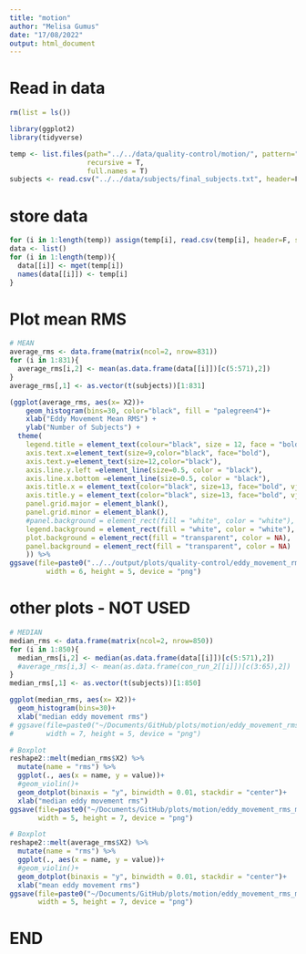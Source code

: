 ```yaml
---
title: "motion"
author: "Melisa Gumus"
date: "17/08/2022"
output: html_document
---
```


# Read in data
```r
rm(list = ls())

library(ggplot2)
library(tidyverse)

temp <- list.files(path="../../data/quality-control/motion/", pattern="*eddy_movement_rms",
                   recursive = T,
                   full.names = T)
subjects <- read.csv("../../data/subjects/final_subjects.txt", header=F, sep="")

```

# store data
```r
for (i in 1:length(temp)) assign(temp[i], read.csv(temp[i], header=F, sep=""))
data <- list()
for (i in 1:length(temp)){
  data[[i]] <- mget(temp[i])
  names(data[[i]]) <- temp[i]
}
```

# Plot mean RMS
```r
# MEAN
average_rms <- data.frame(matrix(ncol=2, nrow=831))
for (i in 1:831){
  average_rms[i,2] <- mean(as.data.frame(data[[i]])[c(5:571),2])
}
average_rms[,1] <- as.vector(t(subjects))[1:831]

(ggplot(average_rms, aes(x= X2))+
    geom_histogram(bins=30, color="black", fill = "palegreen4")+
    xlab("Eddy Movement Mean RMS") +
    ylab("Number of Subjects") +
  theme(
    legend.title = element_text(colour="black", size = 12, face = "bold"),
    axis.text.x=element_text(size=9,color="black", face="bold"),
    axis.text.y=element_text(size=12,color="black"),
    axis.line.y.left =element_line(size=0.5, color = "black"),
    axis.line.x.bottom =element_line(size=0.5, color = "black"),
    axis.title.x = element_text(color="black", size=13, face="bold", vjust=-0.8), # vjust=0.5),
    axis.title.y = element_text(color="black", size=13, face="bold", vjust=1.5),
    panel.grid.major = element_blank(), 
    panel.grid.minor = element_blank(),
    #panel.background = element_rect(fill = "white", color = "white"),
    legend.background = element_rect(fill = "white", color = "white"),
    plot.background = element_rect(fill = "transparent", color = NA),
    panel.background = element_rect(fill = "transparent", color = NA)
    )) %>%
ggsave(file=paste0("../../output/plots/quality-control/eddy_movement_rms_mean.png"),
         width = 6, height = 5, device = "png")


```

# other plots - NOT USED
```r
# MEDIAN
median_rms <- data.frame(matrix(ncol=2, nrow=850))
for (i in 1:850){
  median_rms[i,2] <- median(as.data.frame(data[[i]])[c(5:571),2])
  #average_rms[i,3] <- mean(as.data.frame(con_run_2[[i]])[c(3:65),2])
}
median_rms[,1] <- as.vector(t(subjects))[1:850]

ggplot(median_rms, aes(x= X2))+
  geom_histogram(bins=30)+
  xlab("median eddy movement rms")
# ggsave(file=paste0("~/Documents/GitHub/plots/motion/eddy_movement_rms_median.png"),
#        width = 7, height = 5, device = "png")

# Boxplot
reshape2::melt(median_rms$X2) %>%
  mutate(name = "rms") %>%
  ggplot(., aes(x = name, y = value))+
  #geom_violin()+
  geom_dotplot(binaxis = "y", binwidth = 0.01, stackdir = "center")+
  xlab("median eddy movement rms")
ggsave(file=paste0("~/Documents/GitHub/plots/motion/eddy_movement_rms_median_dotplot.png"),
       width = 5, height = 7, device = "png")

# Boxplot
reshape2::melt(average_rms$X2) %>%
  mutate(name = "rms") %>%
  ggplot(., aes(x = name, y = value))+
  #geom_violin()+
  geom_dotplot(binaxis = "y", binwidth = 0.01, stackdir = "center")+
  xlab("mean eddy movement rms")
ggsave(file=paste0("~/Documents/GitHub/plots/motion/eddy_movement_rms_mean_dotplot.png"),
       width = 5, height = 7, device = "png")

````



# END 
